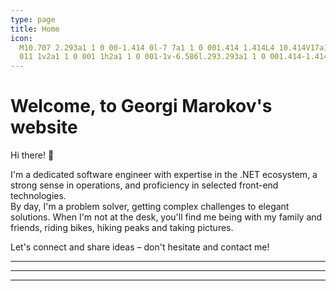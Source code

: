 ```yaml
---
type: page
title: Home
icon:
  M10.707 2.293a1 1 0 00-1.414 0l-7 7a1 1 0 001.414 1.414L4 10.414V17a1 1 0 001 1h2a1 1 0 001-1v-2a1 1 0 011-1h2a1 1 0
  011 1v2a1 1 0 001 1h2a1 1 0 001-1v-6.586l.293.293a1 1 0 001.414-1.414l-7-7z
---
```




<h1 className="!mb-0 m-page-heading">Welcome, to Georgi Marokov's website</h1>

Hi there! 👋

I'm a dedicated software engineer with expertise in the .NET ecosystem, a strong sense in operations, and proficiency in
selected front-end technologies.  
By day, I'm a problem solver, getting complex challenges to elegant solutions. When I'm not at the desk, you'll find me
being with my family and friends, riding bikes, hiking peaks and taking pictures.

Let's connect and share ideas – don't hesitate and contact me!

<hr className="border m-border my-8" />

<div className="grid">
  <LatestBlogs />
  <hr className="m-border my-8" />
  <LatestProjects />
  <hr className="m-border my-8" />
  <LatestHobbies />
</div>
